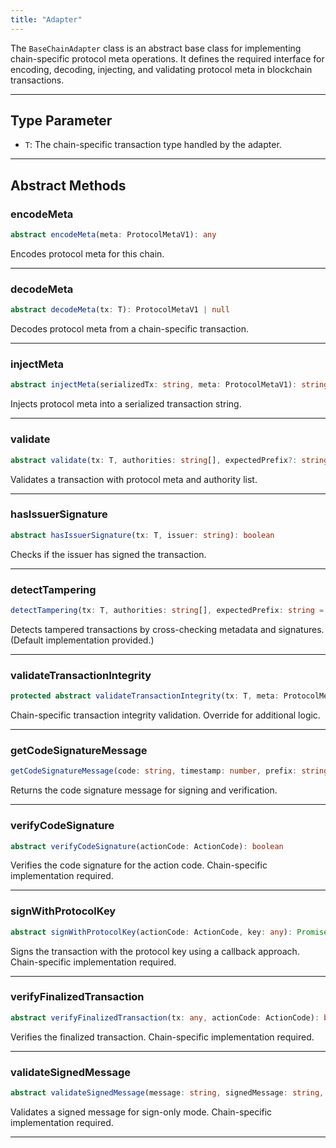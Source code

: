 ```yaml
---
title: "Adapter"
---
```


The `BaseChainAdapter` class is an abstract base class for implementing chain-specific protocol meta operations. It defines the required interface for encoding, decoding, injecting, and validating protocol meta in blockchain transactions.

---

## Type Parameter

- `T`: The chain-specific transaction type handled by the adapter.

---

## Abstract Methods

### encodeMeta
```ts
abstract encodeMeta(meta: ProtocolMetaV1): any
```
Encodes protocol meta for this chain.

---

### decodeMeta
```ts
abstract decodeMeta(tx: T): ProtocolMetaV1 | null
```
Decodes protocol meta from a chain-specific transaction.

---

### injectMeta
```ts
abstract injectMeta(serializedTx: string, meta: ProtocolMetaV1): string
```
Injects protocol meta into a serialized transaction string.

---

### validate
```ts
abstract validate(tx: T, authorities: string[], expectedPrefix?: string): boolean
```
Validates a transaction with protocol meta and authority list.

---

### hasIssuerSignature
```ts
abstract hasIssuerSignature(tx: T, issuer: string): boolean
```
Checks if the issuer has signed the transaction.

---

### detectTampering
```ts
detectTampering(tx: T, authorities: string[], expectedPrefix: string = 'DEFAULT'): boolean
```
Detects tampered transactions by cross-checking metadata and signatures. (Default implementation provided.)

---

### validateTransactionIntegrity
```ts
protected abstract validateTransactionIntegrity(tx: T, meta: ProtocolMetaV1): boolean
```
Chain-specific transaction integrity validation. Override for additional logic.

---

### getCodeSignatureMessage
```ts
getCodeSignatureMessage(code: string, timestamp: number, prefix: string = PROTOCOL_CODE_PREFIX): string
```
Returns the code signature message for signing and verification.

---

### verifyCodeSignature
```ts
abstract verifyCodeSignature(actionCode: ActionCode): boolean
```
Verifies the code signature for the action code. Chain-specific implementation required.

---

### signWithProtocolKey
```ts
abstract signWithProtocolKey(actionCode: ActionCode, key: any): Promise<ActionCode>
```
Signs the transaction with the protocol key using a callback approach. Chain-specific implementation required.

---

### verifyFinalizedTransaction
```ts
abstract verifyFinalizedTransaction(tx: any, actionCode: ActionCode): boolean
```
Verifies the finalized transaction. Chain-specific implementation required.

---

### validateSignedMessage
```ts
abstract validateSignedMessage(message: string, signedMessage: string, pubkey: string): boolean
```
Validates a signed message for sign-only mode. Chain-specific implementation required.

---
